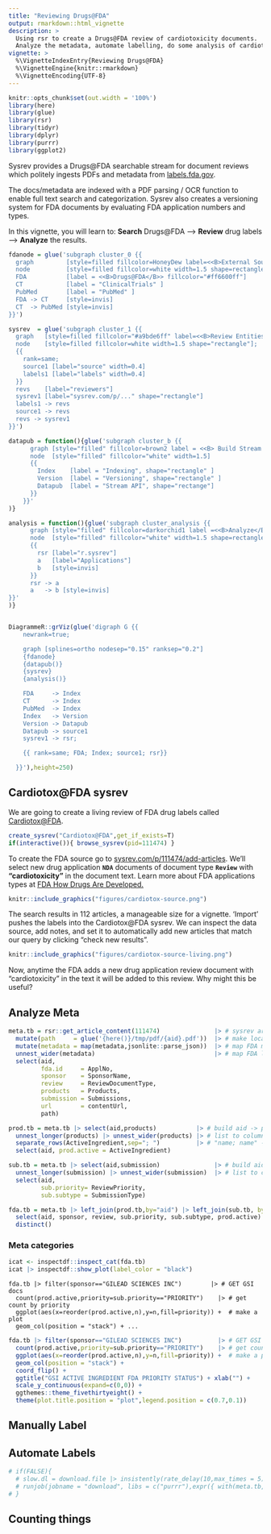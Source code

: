 ```yaml
---
title: "Reviewing Drugs@FDA"
output: rmarkdown::html_vignette
description: >
  Using rsr to create a Drugs@FDA review of cardiotoxicity documents.
  Analyze the metadata, automate labelling, do some analysis of cardiotoxicity FDA reviews.
vignette: >
  %\VignetteIndexEntry{Reviewing Drugs@FDA}
  %\VignetteEngine{knitr::rmarkdown}
  %\VignetteEncoding{UTF-8}
---
```


```r
knitr::opts_chunk$set(out.width = '100%')
library(here)
library(glue)
library(rsr)
library(tidyr)
library(dplyr)
library(purrr)
library(ggplot2)
```

Sysrev provides a Drugs\@FDA searchable stream for document reviews which politely ingests PDFs and metadata from [labels.fda.gov](https://labels.fda.gov/).

The docs/metadata are indexed with a PDF parsing / OCR function to enable full text search and categorization. Sysrev also creates a versioning system for FDA documents by evaluating FDA application numbers and types.

In this vignette, you will learn to:
**Search** Drugs\@FDA --> **Review** drug labels --> **Analyze** the results.


```r
fdanode = glue('subgraph cluster_0 {{
  graph         [style=filled fillcolor=HoneyDew label=<<B>External Source</B>>]
  node          [style=filled fillcolor=white width=1.5 shape=rectangle];
  FDA           [label = <<B>Drugs@FDA</B>> fillcolor="#ff6600ff"]
  CT            [label = "ClinicalTrials" ]
  PubMed        [label = "PubMed" ]
  FDA -> CT     [style=invis]
  CT  -> PubMed [style=invis]
}}')

sysrev  = glue('subgraph cluster_1 {{
  graph   [style=filled fillcolor="#a9bde6ff" label=<<B>Review Entities</B>>]
  node    [style=filled fillcolor=white width=1.5 shape="rectangle"];
  {{
    rank=same;
    source1 [label="source" width=0.4]
    labels1 [label="labels" width=0.4]
  }}
  revs    [label="reviewers"]
  sysrev1 [label="sysrev.com/p/..." shape="rectangle"]
  labels1 -> revs
  source1 -> revs
  revs -> sysrev1
}}')

datapub = function(){glue('subgraph cluster_b {{
      graph [style="filled" fillcolor=brown2 label = <<B> Build Stream </B>> ]
      node  [style="filled" fillcolor="white" width=1.5]
      {{
        Index    [label = "Indexing", shape="rectangle" ]
        Version  [label = "Versioning", shape="rectangle" ]
        Datapub  [label = "Stream API", shape="rectange"]
      }}
    }}'
)}

analysis = function(){glue('subgraph cluster_analysis {{
      graph [style="filled" fillcolor=darkorchid1 label =<<B>Analyze</B>> ]
      node  [style="filled" fillcolor="white" width=1.5 shape=rectangle]
      {{
        rsr [label="r.sysrev"]
        a   [label="Applications"]
        b   [style=invis]
      }}
      rsr -> a
      a   -> b [style=invis]
}}'
)}


DiagrammeR::grViz(glue('digraph G {{
    newrank=true;

    graph [splines=ortho nodesep="0.15" ranksep="0.2"]
    {fdanode}
    {datapub()}
    {sysrev}
    {analysis()}

    FDA     -> Index
    CT      -> Index
    PubMed  -> Index
    Index   -> Version
    Version -> Datapub
    Datapub -> source1
    sysrev1 -> rsr;

    {{ rank=same; FDA; Index; source1; rsr}}

  }}'),height=250)
```

## Cardiotox\@FDA sysrev
We are going to create a living review of FDA drug labels called [Cardiotox\@FDA](https://sysrev.com/p/111474).
```r
create_sysrev("Cardiotox@FDA",get_if_exists=T)
if(interactive()){ browse_sysrev(pid=111474) }
```

To create the FDA source go to [sysrev.com/p/111474/add-articles](https://sysrev.com/p/111474/add-articles). We'll select new drug application **`NDA`** documents of document type **`Review`** with **"cardiotoxicity"** in the document text. Learn more about FDA applications types at [FDA How Drugs Are Developed.](https://www.fda.gov/drugs/how-drugs-are-developed-and-approved/types-applications)

```r
knitr::include_graphics("figures/cardiotox-source.png")
```

The search results in 112 articles, a manageable size for a vignette. 'Import' pushes the labels into the Cardiotox\@FDA sysrev. We can inspect the data source, add notes, and set it to automatically add new articles that match our query by clicking "check new results".

```r
knitr::include_graphics("figures/cardiotox-source-living.png")
```

Now, anytime the FDA adds a new drug application review document with "cardiotoxicity" in the text it will be added to this review. Why might this be useful?

## Analyze Meta
```r
meta.tb = rsr::get_article_content(111474)               |> # sysrev article content
  mutate(path     = glue('{here()}/tmp/pdf/{aid}.pdf'))  |> # make local file names
  mutate(metadata = map(metadata,jsonlite::parse_json))  |> # map FDA metadata to list
  unnest_wider(metadata)                                 |> # map FDA list to columns
  select(aid,
         fda.id     = ApplNo,
         sponsor    = SponsorName,
         review     = ReviewDocumentType,
         products   = Products,
         submission = Submissions,
         url        = contentUrl,
         path)

prod.tb = meta.tb |> select(aid,products)           |> # build aid -> products tbl
  unnest_longer(products) |> unnest_wider(products) |> # list to columns
  separate_rows(ActiveIngredient,sep="; ")          |> # "name; name" -> 2 rows
  select(aid, prod.active = ActiveIngredient)

sub.tb = meta.tb |> select(aid,submission)               |> # build aid -> submission
  unnest_longer(submission) |> unnest_wider(submission)  |> # list to columns
  select(aid,
         sub.priority= ReviewPriority,
         sub.subtype = SubmissionType)

fda.tb = meta.tb |> left_join(prod.tb,by="aid") |> left_join(sub.tb, by="aid") |>
  select(aid, sponsor, review, sub.priority, sub.subtype, prod.active) |>
  distinct()
```

### Meta categories

```r
icat <- inspectdf::inspect_cat(fda.tb)
icat |> inspectdf::show_plot(label_color = "black")
```


```
fda.tb |> filter(sponsor=="GILEAD SCIENCES INC")        |> # GET GSI docs
  count(prod.active,priority=sub.priority=="PRIORITY")    |> # get count by priority
  ggplot(aes(x=reorder(prod.active,n),y=n,fill=priority)) +  # make a plot
  geom_col(position = "stack") + ...
```

```r
fda.tb |> filter(sponsor=="GILEAD SCIENCES INC")          |> # GET GSI docs
  count(prod.active,priority=sub.priority=="PRIORITY")    |> # get count by priority
  ggplot(aes(x=reorder(prod.active,n),y=n,fill=priority)) +  # make a plot
  geom_col(position = "stack") +
  coord_flip() +
  ggtitle("GSI ACTIVE INGREDIENT FDA PRIORITY STATUS") + xlab("") + 
  scale_y_continuous(expand=c(0,0)) +
  ggthemes::theme_fivethirtyeight() +
  theme(plot.title.position = "plot",legend.position = c(0.7,0.1))
```

## Manually Label


## Automate Labels

```r
# if(FALSE){
  # slow.dl = download.file |> insistently(rate_delay(10,max_times = 5))
  # runjob(jobname = "download", libs = c("purrr"),expr({ with(meta.tb, map2(url, path, slow.dl) )}))
# }
```

## Counting things

